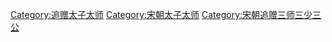 [[Category:追赠太子太师|Category:追赠太子太师]]
[[Category:宋朝太子太师|Category:宋朝太子太师]]
[[Category:宋朝追赠三师三少三公|Category:宋朝追赠三师三少三公]]